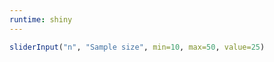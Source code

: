 ```yaml
---
runtime: shiny
---
```

```r
sliderInput("n", "Sample size", min=10, max=50, value=25)
```
